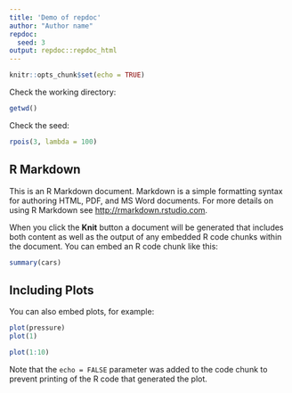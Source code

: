 ```yaml
---
title: 'Demo of repdoc'
author: "Author name"
repdoc:
  seed: 3
output: repdoc::repdoc_html
---
```


```r
knitr::opts_chunk$set(echo = TRUE)
```

Check the working directory:

```r
getwd()
```

Check the seed:

```r
rpois(3, lambda = 100)
```

## R Markdown

This is an R Markdown document. Markdown is a simple formatting syntax for authoring HTML, PDF, and MS Word documents. For more details on using R Markdown see <http://rmarkdown.rstudio.com>.

When you click the **Knit** button a document will be generated that includes both content as well as the output of any embedded R code chunks within the document. You can embed an R code chunk like this:

```r
summary(cars)
```

## Including Plots

You can also embed plots, for example:

```r
plot(pressure)
plot(1)
```

```r
plot(1:10)
```

Note that the `echo = FALSE` parameter was added to the code chunk to prevent printing of the R code that generated the plot.
